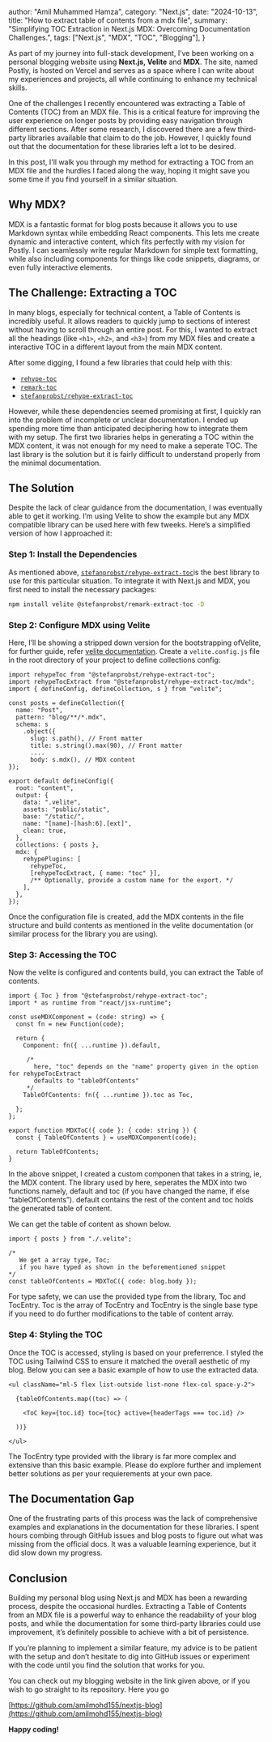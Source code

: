   author: "Amil Muhammed Hamza",
  category: "Next.js",
  date: "2024-10-13",
  title: "How to extract table of contents from a mdx file",
  summary: "Simplifying TOC Extraction in Next.js MDX: Overcoming Documentation Challenges.",
  tags: ["Next.js", "MDX", "TOC", "Blogging"],
}


As part of my journey into full-stack development, I’ve been working on a personal blogging website using **Next.js, Velite** and **MDX**. The site, named Postly, is hosted on Vercel and serves as a space where I can write about my experiences and projects, all while continuing to enhance my technical skills.

One of the challenges I recently encountered was extracting a Table of Contents (TOC) from an MDX file. This is a critical feature for improving the user experience on longer posts by providing easy navigation through different sections. After some research, I discovered there are a few third-party libraries available that claim to do the job. However, I quickly found out that the documentation for these libraries left a lot to be desired.

In this post, I'll walk you through my method for extracting a TOC from an MDX file and the hurdles I faced along the way, hoping it might save you some time if you find yourself in a similar situation.

## **Why MDX?**

MDX is a fantastic format for blog posts because it allows you to use Markdown syntax while embedding React components. This lets me create dynamic and interactive content, which fits perfectly with my vision for Postly. I can seamlessly write regular Markdown for simple text formatting, while also including components for things like code snippets, diagrams, or even fully interactive elements.

## The Challenge: Extracting a TOC

In many blogs, especially for technical content, a Table of Contents is incredibly useful. It allows readers to quickly jump to sections of interest without having to scroll through an entire post. For this, I wanted to extract all the headings (like `<h1>`, `<h2>`, and `<h3>`) from my MDX files and create a interactive TOC in a different layout from the main MDX content.

After some digging, I found a few libraries that could help with this:

* [`rehype-toc`](https://www.npmjs.com/package/rehype-toc)
* [`remark-toc`](https://www.npmjs.com/package/remark-toc)
* [`stefanprobst/rehype-extract-toc`](https://www.npmjs.com/package/@stefanprobst/rehype-extract-toc)

However, while these dependencies seemed promising at first, I quickly ran into the problem of incomplete or unclear documentation. I ended up spending more time than anticipated deciphering how to integrate them with my setup. The first two libraries helps in generating a TOC within the MDX content, it was not enough for my need to make a seperate TOC. The last library is the solution but it is fairly difficult to understand properly from the minimal documentation.

## The Solution

Despite the lack of clear guidance from the documentation, I was eventually able to get it working. I’m using Velite to show the example but any MDX compatible library can be used here with few tweeks. Here’s a simplified version of how I approached it:

### Step 1: Install the Dependencies

As mentioned above, [`stefanprobst/rehype-extract-toc`](https://www.npmjs.com/package/@stefanprobst/rehype-extract-toc)is the best library to use for this particular situation. To integrate it with Next.js and MDX, you first need to install the necessary packages:

```sh
npm install velite @stefanprobst/remark-extract-toc -D
```

### Step 2: Configure MDX using Velite

Here, I’ll be showing a stripped down version for the bootstrapping ofVelite, for further guide, refer [velite documentation](https://velite.js.org/guide/quick-start). Create a `velite.config.js` file in the root directory of your project to define collections config:



```tsx
import rehypeToc from "@stefanprobst/rehype-extract-toc";
import rehypeTocExtract from "@stefanprobst/rehype-extract-toc/mdx";
import { defineConfig, defineCollection, s } from "velite";

const posts = defineCollection({
  name: "Post",
  pattern: "blog/**/*.mdx",
  schema: s
    .object({
      slug: s.path(), // Front matter
      title: s.string().max(90), // Front matter
      ....
      body: s.mdx(), // MDX content
});

export default defineConfig({
  root: "content",
  output: {
    data: ".velite",
    assets: "public/static",
    base: "/static/",
    name: "[name]-[hash:6].[ext]",
    clean: true,
  },
  collections: { posts },
  mdx: {
    rehypePlugins: [
      rehypeToc,
      [rehypeTocExtract, { name: "toc" }], 
      /** Optionally, provide a custom name for the export. */
    ],
  },
});
```



Once the configuration file is created, add the MDX contents in the file structure and build contents as mentioned in the velite documentation (or similar process for the library you are using).

### Step 3: Accessing the TOC

Now the velite is configured and contents build, you can extract the Table of contents.



```tsx
import { Toc } from "@stefanprobst/rehype-extract-toc";
import * as runtime from "react/jsx-runtime";

const useMDXComponent = (code: string) => {
  const fn = new Function(code);

  return {
    Component: fn({ ...runtime }).default,

     /* 
       here, "toc" depends on the "name" property given in the option for rehypeTocExtract
       defaults to "tableOfContents"
     */
    TableOfContents: fn({ ...runtime }).toc as Toc, 
    
  };
};

export function MDXToC({ code }: { code: string }) {
  const { TableOfContents } = useMDXComponent(code);

  return TableOfContents;
}
```



In the above snippet, I created a custom componen that takes in a string, ie, the MDX content. The library used by here, seperates the MDX into two functions namely, default and toc (if you have changed the name, if else “tableOfContents”). default contains the rest of the content and toc holds the generated table of content.

We can get the table of content as shown below.



```tsx
import { posts } from "./.velite";

/* 
   We get a array type, Toc; 
   if you have typed as shown in the beforementioned snippet
*/
const tableOfContents = MDXToC({ code: blog.body }); 
```



For type safety, we can use the provided type from the library, Toc and TocEntry. Toc is the array of TocEntry and TocEntry is the single base type if you need to do further modifications to the table of content array.

### Step 4: Styling the TOC

Once the TOC is accessed, styling is based on your preferrence. I styled the TOC using Tailwind CSS to ensure it matched the overall aesthetic of my blog. Below you can see a basic example of how to use the extracted data.



```tsx
<ul className="ml-5 flex list-outside list-none flex-col space-y-2">

  {tableOfContents.map((toc) => (

    <ToC key={toc.id} toc={toc} active={headerTags === toc.id} />

  ))}

</ul>
```



The TocEntry type provided with the library is far more complex and extensive than this basic example. Please do explore further and implement better solutions as per your requierements at your own pace.

## The Documentation Gap

One of the frustrating parts of this process was the lack of comprehensive examples and explanations in the documentation for these libraries. I spent hours combing through GitHub issues and blog posts to figure out what was missing from the official docs. It was a valuable learning experience, but it did slow down my progress.

## Conclusion

Building my personal blog using Next.js and MDX has been a rewarding process, despite the occasional hurdles. Extracting a Table of Contents from an MDX file is a powerful way to enhance the readability of your blog posts, and while the documentation for some third-party libraries could use improvement, it’s definitely possible to achieve with a bit of persistence.

If you’re planning to implement a similar feature, my advice is to be patient with the setup and don’t hesitate to dig into GitHub issues or experiment with the code until you find the solution that works for you.

You can check out my blogging website in the link given above, or if you wish to go straight to its repository. Here you go

[https://github.com/amilmohd155/nextjs-blog](https://github.com/amilmohd155/nextjs-blog)

**Happy coding!**